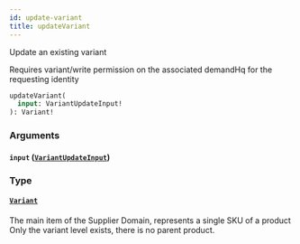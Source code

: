 ```yaml
---
id: update-variant
title: updateVariant
---
```



Update an existing variant
            
Requires variant/write permission on the associated demandHq for the requesting identity


```graphql
updateVariant(
  input: VariantUpdateInput!
): Variant!

```


### Arguments

#### `input` ([`VariantUpdateInput`](/developers/demandhq-apis/demand-api/graphql/reference/inputs/variant-update-input))




### Type

#### [`Variant`](/developers/demandhq-apis/demand-api/graphql/reference/objects/variant) 

The main item of the Supplier Domain, represents a single SKU of a product
Only the variant level exists, there is no parent product.




